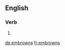 ==English==

===Verb===
{{head|en}}

# {{en-third-person singular of|embrown}}

[[de:embrowns]]
[[fr:embrowns]]